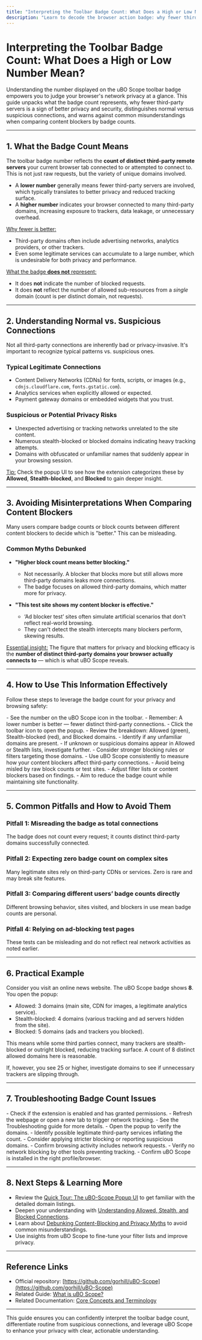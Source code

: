 ```yaml
---
title: "Interpreting the Toolbar Badge Count: What Does a High or Low Number Mean?"
description: "Learn to decode the browser action badge: why fewer third-party servers is better, which connections are normal vs. suspicious, and how to avoid common misinterpretations when comparing content blockers."
---
```


# Interpreting the Toolbar Badge Count: What Does a High or Low Number Mean?

Understanding the number displayed on the uBO Scope toolbar badge empowers you to judge your browser's network privacy at a glance. This guide unpacks what the badge count represents, why fewer third-party servers is a sign of better privacy and security, distinguishes normal versus suspicious connections, and warns against common misunderstandings when comparing content blockers by badge counts.

---

## 1. What the Badge Count Means

The toolbar badge number reflects the **count of distinct third-party remote servers** your current browser tab connected to or attempted to connect to. This is not just raw requests, but the variety of unique domains involved.

- A **lower number** generally means fewer third-party servers are involved, which typically translates to better privacy and reduced tracking surface.
- A **higher number** indicates your browser connected to many third-party domains, increasing exposure to trackers, data leakage, or unnecessary overhead.

<u>Why fewer is better:</u>

- Third-party domains often include advertising networks, analytics providers, or other trackers.
- Even some legitimate services can accumulate to a large number, which is undesirable for both privacy and performance.

<u>What the badge **does not** represent:</u>

- It does **not** indicate the number of blocked requests.
- It does **not** reflect the number of allowed sub-resources from a _single_ domain (count is per distinct domain, not requests).

---

## 2. Understanding Normal vs. Suspicious Connections

Not all third-party connections are inherently bad or privacy-invasive. It's important to recognize typical patterns vs. suspicious ones.

### Typical Legitimate Connections

- Content Delivery Networks (CDNs) for fonts, scripts, or images (e.g., `cdnjs.cloudflare.com`, `fonts.gstatic.com`).
- Analytics services when explicitly allowed or expected.
- Payment gateway domains or embedded widgets that you trust.

### Suspicious or Potential Privacy Risks

- Unexpected advertising or tracking networks unrelated to the site content.
- Numerous stealth-blocked or blocked domains indicating heavy tracking attempts.
- Domains with obfuscated or unfamiliar names that suddenly appear in your browsing session.

<u>Tip:</u> Check the popup UI to see how the extension categorizes these by **Allowed**, **Stealth-blocked**, and **Blocked** to gain deeper insight.

---

## 3. Avoiding Misinterpretations When Comparing Content Blockers

Many users compare badge counts or block counts between different content blockers to decide which is "better." This can be misleading.

### Common Myths Debunked

- **"Higher block count means better blocking."**
  - Not necessarily. A blocker that blocks more but still allows more third-party domains leaks more connections.
  - The badge focuses on allowed third-party domains, which matter more for privacy.

- **"This test site shows my content blocker is effective."**
  - ‘Ad blocker test’ sites often simulate artificial scenarios that don't reflect real-world browsing.
  - They can't detect the stealth intercepts many blockers perform, skewing results.

<u>Essential insight:</u> The figure that matters for privacy and blocking efficacy is the **number of distinct third-party domains your browser actually connects to** — which is what uBO Scope reveals.

---

## 4. How to Use This Information Effectively

Follow these steps to leverage the badge count for your privacy and browsing safety:

<Steps>
<Step title="Observe the Badge Count">
- See the number on the uBO Scope icon in the toolbar.
- Remember: A lower number is better — fewer distinct third-party connections.
</Step>
<Step title="Open uBO Scope Popup for Details">
- Click the toolbar icon to open the popup.
- Review the breakdown: Allowed (green), Stealth-blocked (red), and Blocked domains.
- Identify if any unfamiliar domains are present.
</Step>
<Step title="Evaluate Suspicious Domains">
- If unknown or suspicious domains appear in Allowed or Stealth lists, investigate further.
- Consider stronger blocking rules or filters targeting those domains.
</Step>
<Step title="Compare Across Browsing Sessions or Blockers">
- Use uBO Scope consistently to measure how your content blockers affect third-party connections.
- Avoid being misled by raw block counts or test sites.
</Step>
<Step title="Take Action Based on Insights">
- Adjust filter lists or content blockers based on findings.
- Aim to reduce the badge count while maintaining site functionality.
</Step>
</Steps>

---

## 5. Common Pitfalls and How to Avoid Them

### Pitfall 1: Misreading the badge as total connections

The badge does not count every request; it counts distinct third-party domains successfully connected.

### Pitfall 2: Expecting zero badge count on complex sites

Many legitimate sites rely on third-party CDNs or services. Zero is rare and may break site features.

### Pitfall 3: Comparing different users’ badge counts directly

Different browsing behavior, sites visited, and blockers in use mean badge counts are personal.

### Pitfall 4: Relying on ad-blocking test pages

These tests can be misleading and do not reflect real network activities as noted earlier.

---

## 6. Practical Example

Consider you visit an online news website. The uBO Scope badge shows **8**. You open the popup:

- Allowed: 3 domains (main site, CDN for images, a legitimate analytics service).
- Stealth-blocked: 4 domains (various tracking and ad servers hidden from the site).
- Blocked: 5 domains (ads and trackers you blocked).

This means while some third parties connect, many trackers are stealth-blocked or outright blocked, reducing tracking surface. A count of 8 distinct allowed domains here is reasonable.

If, however, you see 25 or higher, investigate domains to see if unnecessary trackers are slipping through.

---

## 7. Troubleshooting Badge Count Issues

<AccordionGroup title="Common Troubleshooting Topics">
<Accordion title="Badge Count Not Updating">
- Check if the extension is enabled and has granted permissions.
- Refresh the webpage or open a new tab to trigger network tracking.
- See the Troubleshooting guide for more details.
</Accordion>
<Accordion title="Badges Showing High Counts Unexpectedly">
- Open the popup to verify the domains.
- Identify possible legitimate third-party services inflating the count.
- Consider applying stricter blocking or reporting suspicious domains.
</Accordion>
<Accordion title="Badge Always Shows Zero or Empty">
- Confirm browsing activity includes network requests.
- Verify no network blocking by other tools preventing tracking.
- Confirm uBO Scope is installed in the right profile/browser.
</Accordion>
</AccordionGroup>

---

## 8. Next Steps & Learning More

- Review the [Quick Tour: The uBO-Scope Popup UI](https://docs.example.com/guides/getting-started/ui-quick-tour) to get familiar with the detailed domain listings.
- Deepen your understanding with [Understanding Allowed, Stealth, and Blocked Connections](https://docs.example.com/guides/analyzing-network-activity/how-domain-connection-status-works).
- Learn about [Debunking Content-Blocking and Privacy Myths](https://docs.example.com/guides/analyzing-network-activity/debunking-common-myths) to avoid common misunderstandings.
- Use insights from uBO Scope to fine-tune your filter lists and improve privacy.

---

## Reference Links

- Official repository: [https://github.com/gorhill/uBO-Scope](https://github.com/gorhill/uBO-Scope)
- Related Guide: [What is uBO Scope?](https://docs.example.com/overview/getting-started/what-is-ubo-scope)
- Related Documentation: [Core Concepts and Terminology](https://docs.example.com/overview/getting-started/core-concepts-terminology)

---

This guide ensures you can confidently interpret the toolbar badge count, differentiate routine from suspicious connections, and leverage uBO Scope to enhance your privacy with clear, actionable understanding.
